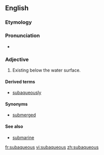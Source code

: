 
==English==
===Etymology===

{{prefix|sub|aqueous}}
===Pronunciation===
*{{IPA|sɜˈbeɪkwiəs}}

===Adjective===
{{en-adj|-}}

# Existing below the water surface.

====Derived terms====
*[[subaqueously]]
====Synonyms====
*[[submerged]]
====See also====
*[[submarine]]

[[fr:subaqueous]]
[[vi:subaqueous]]
[[zh:subaqueous]]